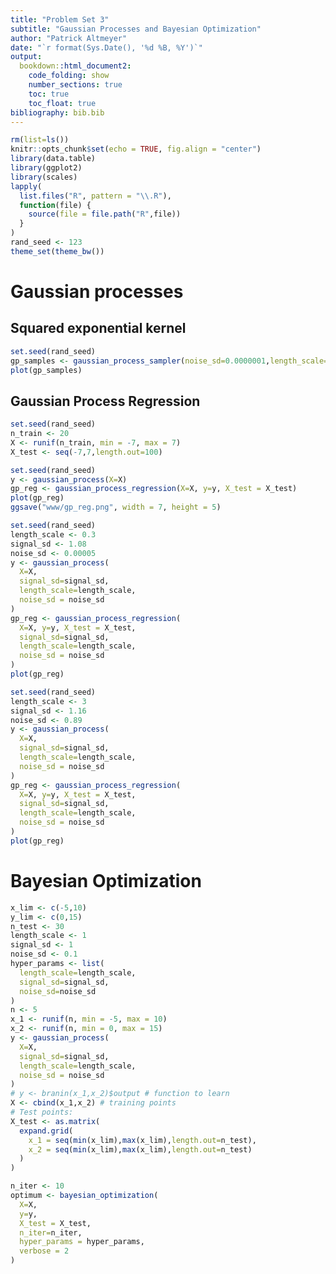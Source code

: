 ```yaml
---
title: "Problem Set 3"
subtitle: "Gaussian Processes and Bayesian Optimization"
author: "Patrick Altmeyer"
date: "`r format(Sys.Date(), '%d %B, %Y')`"
output: 
  bookdown::html_document2:
    code_folding: show
    number_sections: true
    toc: true
    toc_float: true
bibliography: bib.bib
---
```


```r
rm(list=ls())
knitr::opts_chunk$set(echo = TRUE, fig.align = "center")
library(data.table)
library(ggplot2)
library(scales)
lapply(
  list.files("R", pattern = "\\.R"),
  function(file) {
    source(file = file.path("R",file))
  }
)
rand_seed <- 123
theme_set(theme_bw())
```

# Gaussian processes

## Squared exponential kernel

```r
set.seed(rand_seed)
gp_samples <- gaussian_process_sampler(noise_sd=0.0000001,length_scale=1,signal_sd=1)
plot(gp_samples)
```

## Gaussian Process Regression

```r
set.seed(rand_seed)
n_train <- 20
X <- runif(n_train, min = -7, max = 7)
X_test <- seq(-7,7,length.out=100)
```

```r
set.seed(rand_seed)
y <- gaussian_process(X=X)
gp_reg <- gaussian_process_regression(X=X, y=y, X_test = X_test)
plot(gp_reg)
ggsave("www/gp_reg.png", width = 7, height = 5)
```

```r
set.seed(rand_seed)
length_scale <- 0.3
signal_sd <- 1.08
noise_sd <- 0.00005
y <- gaussian_process(
  X=X, 
  signal_sd=signal_sd, 
  length_scale=length_scale, 
  noise_sd = noise_sd
)
gp_reg <- gaussian_process_regression(
  X=X, y=y, X_test = X_test, 
  signal_sd=signal_sd, 
  length_scale=length_scale, 
  noise_sd = noise_sd
)
plot(gp_reg)
```

```r
set.seed(rand_seed)
length_scale <- 3
signal_sd <- 1.16
noise_sd <- 0.89
y <- gaussian_process(
  X=X, 
  signal_sd=signal_sd, 
  length_scale=length_scale, 
  noise_sd = noise_sd
)
gp_reg <- gaussian_process_regression(
  X=X, y=y, X_test = X_test, 
  signal_sd=signal_sd, 
  length_scale=length_scale, 
  noise_sd = noise_sd
)
plot(gp_reg)
```

# Bayesian Optimization

```r
x_lim <- c(-5,10)
y_lim <- c(0,15)
n_test <- 30
length_scale <- 1
signal_sd <- 1
noise_sd <- 0.1
hyper_params <- list(
  length_scale=length_scale,
  signal_sd=signal_sd,
  noise_sd=noise_sd
)
n <- 5
x_1 <- runif(n, min = -5, max = 10)
x_2 <- runif(n, min = 0, max = 15)
y <- gaussian_process(
  X=X, 
  signal_sd=signal_sd, 
  length_scale=length_scale, 
  noise_sd = noise_sd
)
# y <- branin(x_1,x_2)$output # function to learn
X <- cbind(x_1,x_2) # training points
# Test points:
X_test <- as.matrix(
  expand.grid( 
    x_1 = seq(min(x_lim),max(x_lim),length.out=n_test),
    x_2 = seq(min(x_lim),max(x_lim),length.out=n_test)
  )
)
```

```r
n_iter <- 10
optimum <- bayesian_optimization(
  X=X, 
  y=y,
  X_test = X_test,
  n_iter=n_iter,
  hyper_params = hyper_params,
  verbose = 2
)
```

